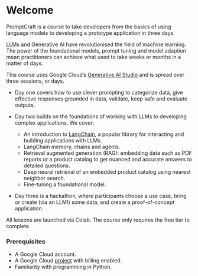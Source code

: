 # Welcome {.unnumbered}

PromptCraft is a course to take developers from the basics of using language models to developing a prototype application in three days. 

LLMs and Generative AI have revolutionised the field of machine learning. The power of the foundational models, prompt tuning and model adaption mean practitioners can achieve what used to take weeks or months in a matter of days. 

This course uses Google Cloud's [Generative AI Studio](https://cloud.google.com/ai/generative-ai) and is spread over three sessions, or days. 

* Day one covers how to use clever prompting to categorize data, give effective responses grounded in data, validate, keep safe and evaluate outputs.

* Day two builds on the foundations of working with LLMs to developing complex applications. We cover:
    * An introduction to [LangChain](https://python.langchain.com/docs/get_started/introduction.html), a popular library for interacting and building applications with LLMs.
    * LangChain memory, chains and agents.
    * Retrieval augmented generation (RAG): embedding data such as PDF reports or a product catalog to get nuanced and accurate answers to detailed questions.
    * Deep neural retrieval of an embedded product catalog using nearest neighbor search.
    * Fine-tuning a foundational model.

* Day three is a hackathon, where participants choose a use case, bring or create (via an LLM!) some data, and create a proof-of-concept application. 

All lessons are launched via Colab. The course only requires the free tier to complete.

### Prerequisites

* A Google Cloud account.
* A Google Cloud [project](https://cloud.google.com/resource-manager/docs/creating-managing-projects) with billing enabled.
* Familiarity with programming in Python.
